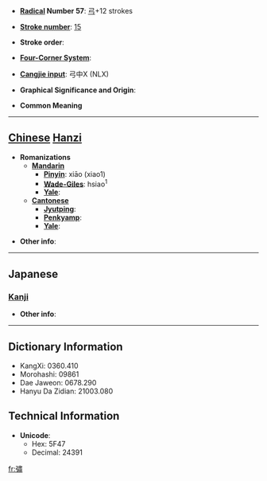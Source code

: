 * '''[[Wiktionary:Chinese radical index| Radical]] Number 57''': [[Wiktionary:Chinese radical index 弓|弓]]+12 strokes

* '''[[Wiktionary:Chinese total strokes index|Stroke number]]''': [[Wiktionary:Chinese total strokes index 15|15]]

* '''Stroke order''': 

* '''[[Wiktionary:Chinese four corner index|Four-Corner System]]''': 

* '''[[Wiktionary:Chinese Cangjie index|Cangjie input]]''': 弓中X (NLX)

* '''Graphical Significance and Origin''': 

* '''Common Meaning'''

----

== [[Chinese]] [[Hanzi]] ==

* '''Romanizations'''
** '''[[Mandarin]]'''
*** '''[[Pinyin]]''': xiāo (xiao1)
*** '''[[Wade-Giles]]''': hsiao<sup>1</sup>
*** '''[[Yale]]''': 
** '''[[Cantonese]]'''
*** '''[[Jyutping]]''':
*** '''[[Penkyamp]]''': 
*** '''[[Yale]]''': 

* '''Other info''': 

----

==Japanese==
===[[Kanji]]===
{{kanji|on readings=[[よう]] (yō)
|kun readings=[[ゆわず]] (yuwazu)
}}

* '''Other info''':  

----

== Dictionary Information ==

* KangXi: 0360.410
* Morohashi: 09861
* Dae Jaweon: 0678.290
* Hanyu Da Zidian: 21003.080

== Technical Information ==

* '''Unicode''':
** Hex: 5F47
** Decimal: 24391

[[fr:彇]]